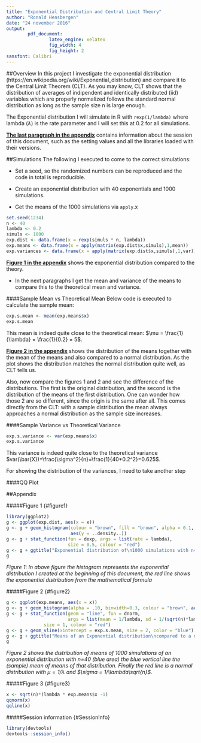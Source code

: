 ```yaml
---
title: "Exponential Distribution and Central Limit Theory"
author: "Ronald Hensbergen"
date: "24 november 2016"
output: 
        pdf_document:
                latex_engine: xelatex
                fig_width: 4
                fig_height: 2
sansfont: Calibri
---
```


##Overview
In this project I investigate the exponential distribution (https://en.wikipedia.org/wiki/Exponential_distribution) and compare it to the Central Limit Theorem (CLT). As you may know, CLT shows that the distribution of averages of indipendent and identically distributed (iid) variables which are properly normalized follows the standard normal distribution as long as the sample size n is large enough. 

The Exponential distribution I will simulate in R with `rexp(1/lambda)` where lambda ($\lambda$) is the rate parameter and I will set this at 0.2 for all simulations.

**[The last paragraph in the appendix](#SessionInfo)** contains information about the session of this document, such as the setting values and all the libraries loaded with their versions.

##Simulations
The following I executed to come to the correct simulations:

- Set a seed, so the randomized numbers can be reproduced and the code in total is reproducible.

- Create an exponential distribution with 40 exponentials and 1000 simulations.

- Get the means of the 1000 simulations via `apply`.x

```R
set.seed(1234)
n <- 40
lambda <- 0.2
simuls <- 1000
exp.dist <- data.frame(x = rexp(simuls * n, lambda))
exp.means <- data.frame(x = apply(matrix(exp.dist$x,simuls),1,mean))
exp.variances <- data.frame(x = apply(matrix(exp.dist$x,simuls),1,var))
```

**[Figure 1 in the appendix](#figure1)** shows the exponential distribution compared to the theory.

- In the next paragraphs I get the mean and variance of the means to compare this to the theoretical mean and variance.

####Sample Mean vs Theoretical Mean
Below code is executed to calculate the sample mean:
```R
exp.s.mean <- mean(exp.means$x)
exp.s.mean
```
This mean is indeed quite close to the theoretical mean: $\mu = \frac{1}{\lambda} = \frac{1}{0.2} = 5$.

**[Figure 2 in the appendix](#figure2)** shows the distribution of the means together with the mean of the means and also compared to a normal distribution. As the plot shows the distribution matches the normal distribution quite well, as CLT tells us.

Also, now compare the figures 1 and 2 and see the difference of the distributions. The first is the original distribution, and the second is the distribution of the means of the first distribution. One can wonder how those 2 are so different, since the origin is the same after all. This comes directly from the CLT: with a sample distribution the mean always approaches a normal distribution as the sample size increases.

####Sample Variance vs Theoretical Variance
```R
exp.s.variance <- var(exp.means$x)
exp.s.variance
```
This variance is indeed quite close to the theoretical variance $var(\bar{X})=\frac{\sigma^2}{n}=\frac{1}{40*0.2^2}=0.625$.

For showing the distribution of the variances, I need to take another step 

####QQ Plot

\pagebreak

##Appendix

#####Figure 1 {#figure1}
```R
library(ggplot2)
g <- ggplot(exp.dist, aes(x = x))
g <- g + geom_histogram(colour = "brown", fill = "brown", alpha = 0.1, binwidth = 1,
                        aes(y = ..density..))
g <- g + stat_function(fun = dexp, args = list(rate = lambda), 
                       size = 0.5, colour = "red")
g <- g + ggtitle("Exponential distribution of\n1000 simulations with n=40")
g 
```

*Figure 1: In above figure the histogram represents the exponential distribution I created at the beginning of this document, the red line shows the exponential distribution from the mathematical formula*

#####Figure 2 {#figure2}
```R
g <- ggplot(exp.means, aes(x = x)) 
g <- g + geom_histogram(alpha = .10, binwidth=0.3, colour = "brown", aes(y = ..density..)) 
g <- g + stat_function(geom = "line", fun = dnorm, 
                       args = list(mean = 1/lambda, sd = 1/(sqrt(n)*lambda)),
              size = 1, colour = "red")
g <- g + geom_vline(xintercept = exp.s.mean, size = 2, color = "blue")
g <- g + ggtitle("Means of an Exponential distribution\ncompared to a normal distribution")
g
```

*Figure 2 shows the distribution of means of 1000 simulations of an exponential distribution with n=40 (blue area) the blue vertical line the (sample) mean of means of that distribution. Finally the red line is a normal distribution with $\mu = 1/\lambda$ and $\sigma = 1/\lambda\sqrt{n}$.*

#####Figure 3 {#figure3}
```R
x <- sqrt(n)*(lambda * exp.means$x -1)
qqnorm(x)
qqline(x)
```

#####Session information {#SessionInfo}
```r
library(devtools)
devtools::session_info()
```
